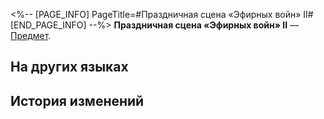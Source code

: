 <%-- [PAGE_INFO]
PageTitle=#Праздничная сцена «Эфирных войн» II#
[END_PAGE_INFO] --%>
{{Предмет Инфобокс
|id          = 252356
|Изображение = Предмет Праздничная сцена «Эфирных войн» II.png
|Тип         = 
|Инвентарь   = 
|Редкость    = 5
|Эффект      = 
|Описание    = Соберите набор карточек воспоминаний, чтобы получить усиление.
}}
{{Описание|Ваши воспоминания об Освоении могут стать источником вдохновения для игры.}}
'''Праздничная сцена «Эфирных войн» II''' — [[Предмет]].

==На других языках==
{{На других языках
|en   = Aetherium Wars Celebration Stage (II)
|zhs  = 以太战线庆典舞台-Ⅱ
|zht  = 乙太戰線慶典舞台-Ⅱ
|ja   = エーテル戦線の祭典ステージ-II
|ko   = 에테르 배틀 축제 스테이지-Ⅱ
|es   = Escenario de Guerras Etéreas&nbsp;II
|fr   = Scène des Guerres de l'étherium (II)
|ru   = Праздничная сцена «Эфирных войн» II
|th   = เวทีฉลองแนวรบ Aetherium II
|vi   = Sân Khấu Lễ Hội Cuộc Chiến Aetherium-II
|de   = Festbühne des Ätheriumkriegs (II)
|id   = Panggung Perayaan Perang Aetherium II
|pt   = Palco de Celebração das Guerras de Aetherium (II)
}}

==История изменений==
{{История изменений|3.5}}